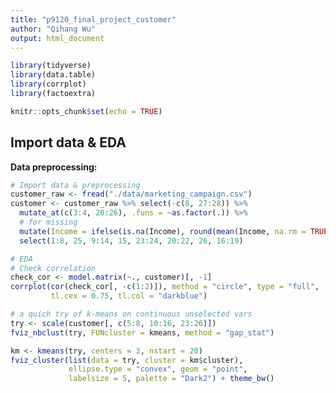 ```yaml
---
title: "p9120_final_project_customer"
author: "Qihang Wu"
output: html_document
---
```


```r
library(tidyverse)
library(data.table)
library(corrplot)
library(factoextra)

knitr::opts_chunk$set(echo = TRUE)
```


## Import data & EDA

**Data preprocessing:** 

```r
# Import data & preprocessing
customer_raw <- fread("./data/marketing_campaign.csv")
customer <- customer_raw %>% select(-c(8, 27:28)) %>% 
  mutate_at(c(3:4, 20:26), .funs = ~as.factor(.)) %>% 
  # for missing
  mutate(Income = ifelse(is.na(Income), round(mean(Income, na.rm = TRUE)), Income)) %>% 
  select(1:8, 25, 9:14, 15, 23:24, 20:22, 26, 16:19)

# EDA
# Check correlation
check_cor <- model.matrix(~., customer)[, -1]
corrplot(cor(check_cor[, -c(1:2)]), method = "circle", type = "full",
         tl.cex = 0.75, tl.col = "darkblue")

# a quich try of k-means on continuous unselected vars
try <- scale(customer[, c(5:8, 10:16, 23:26)])
fviz_nbclust(try, FUNcluster = kmeans, method = "gap_stat")

km <- kmeans(try, centers = 3, nstart = 20)
fviz_cluster(list(data = try, cluster = km$cluster),
             ellipse.type = "convex", geom = "point",
             labelsize = 5, palette = "Dark2") + theme_bw()
```







